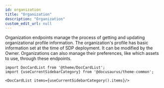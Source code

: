 ```yaml
---
id: organization
title: "Organization"
description: "Organization"
custom_edit_url: null
---
```




Organization endpoints manage the process of getting and updating organizational profile information. The organization's profile has basic information set at the time of SDP deployment. It can be modified by the Owner. Organizations can also manage their preferences, like which assets to use, through these endpoints.



```mdx-code-block
import DocCardList from '@theme/DocCardList';
import {useCurrentSidebarCategory} from '@docusaurus/theme-common';

<DocCardList items={useCurrentSidebarCategory().items}/>
```
      
